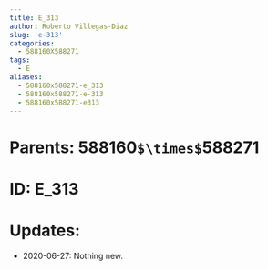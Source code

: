 ```yaml
---
title: E_313
author: Roberto Villegas-Diaz
slug: 'e-313'
categories:
  - 588160X588271
tags:
  - E
aliases:
  - 588160x588271-e_313
  - 588160x588271-e-313
  - 588160x588271-e313
---
```


# **Parents**: 588160`$\times$`588271
# **ID**: E_313
# **Updates**: 
 - 2020-06-27: Nothing new.
